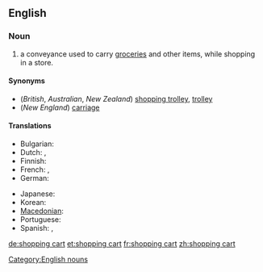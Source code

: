 ==English==

===Noun===
{{wikipedia}}
{{en-noun|sg=[[shopping]] [[cart]]}}

# {{US}} a conveyance used to carry [[groceries]] and other items, while shopping in a store.

====Synonyms====
*(''British'', ''Australian'', ''New Zealand'') [[shopping trolley]], [[trolley]]
*(''New England'') [[carriage]]

====Translations====
{{trans-top|conveyance used to carry items while shopping}}
* Bulgarian: {{t|bg|количка|f|tr=kоlíčka}}
* Dutch: {{t-|nl|winkelwagen|m}}, {{t-|nl|winkelwagentje|n}}
* Finnish: {{t|fi|ostoskärry}}
* French: {{t|fr|chariot de supermarché|m}},  {{t+|fr|caddie|m}}
* German: {{t+|de|Einkaufswagen|m}}
{{trans-mid}}
* Japanese: {{t|ja|ショッピングカート|tr=shoppingu kāto}}
* Korean: {{t|ko|쇼핑 카트|tr=syoping kateu}}
* [[Macedonian]]: {{t|mk|количка|f|tr=kólička}}
* Portuguese: {{t+|pt|carrinho de supermercado|m}}
* Spanish: {{t-|es|carrito|m}}, {{t|es|carretilla|f}} <!--"carretilla" only confirmed in El Salvador so far-->
{{trans-bottom}}

[[Category:English nouns]]

[[de:shopping cart]]
[[et:shopping cart]]
[[fr:shopping cart]]
[[zh:shopping cart]]